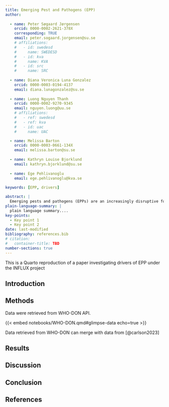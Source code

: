 ```yaml
---
title: Emerging Pest and Pathogens (EPP)
author:
  
  - name: Peter Søgaard Jørgensen
    orcid: 0000-0002-2621-378X
    corresponding: TRUE
    email: peter.sogaard.jorgensen@su.se
    # affiliations:
    #   - id: swedesd
    #     name: SWEDESD 
    #   - id: kva
    #     name: KVA    
    #   - id: src
    #     name: SRC  
  
  - name: Diana Veronica Luna Gonzalez 
    orcid: 0000-0003-0194-4137
    email: diana.lunagonzalez@su.se   
    
  - name: Luong Nguyen Thanh
    orcid: 0000-0002-9270-9345
    email: nguyen.luong@uu.se
    # affiliations:
    #   - ref: swedesd
    #   - ref: kva
    #   - id: uac
    #     name: UAC

  - name: Melissa Barton
    orcid: 0000-0003-0661-134X
    email: melissa.barton@su.se       
    
  - name: Kathryn Louise Bjorklund
    email: kathryn.bjorklund@su.se
    
  - name: Ege Pehlivanoglu 
    email: ege.pehlivanoglu@kva.se
  
keywords: [EPP, drivers]

abstract: |
  Emerging pests and pathogens (EPPs) are an increasingly disruptive force to human society that can cause large social and ecological changes far beyond their initial site of emergence. Three forces contribute to this growing challenge now and in the foreseeable future: first, potential EPPs are more likely to come in to first contact with human habitats as human land use expands. Second, denser human trade and travel networks mean that EPPs are more likely to emerge in new regions. Third, human technology, such as biocidal agents, increases risks for re-emergence. Understanding how EPPs cascade across scales in social-ecological systems is therefore an urgent priority, but no formal approach currently exists for analysing the ripple effects at scale, from their seeding to their lasting societal imprints. This project aims to fill this gap in sustainability science for society.
plain-language-summary: |
  plain language summary....
key-points:
  - Key point 1
  - Key point 2
date: last-modified
bibliography: references.bib
# citation:
#   container-title: TBD
number-sections: true
---
```


::: {.callout-note appearance="simple" collapse="true"}
This is a Quarto reproduction of a paper investigating drivers of EPP under the INFLUX project
:::

## Introduction {#sec-introduction}

## Methods {#sec-methods}

Data were retrieved from WHO-DON API.

{{< embed notebooks/WHO-DON.qmd#glimpse-data echo=true >}}

Data retrieved from WHO-DON can merge with data from [@carlson2023]

## Results {#sec-results}

## Discussion {#sec-discussion}

## Conclusion {#sec-conclusion}

## References {#sec-reference}

::: {#refs}
:::
